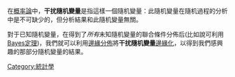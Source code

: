 {{Merge to|干擾因素|discuss=Talk:干擾因素#請求與干扰随机变量合併|time=2021-12-25T02:16:39+00:00}}
在[[概率論|概率論]]中，'''干扰隨机變量'''是指這樣一個隨机變量：此隨机變量在隨机過程的分析中是不可缺少的，但分析結果和此隨机變量無關。

對于已知隨机變量，在得到了''所有''未知隨机變量的聯合條件分佈后(比如說可利用[[Bayes定理|Bayes定理]])，我們就可以利用[[邊緣分佈|邊緣分佈]]將'''干扰隨机變量'''[[邊緣化|邊緣化]]，以得到我們感興趣的那部分隨机變量的結果。
{{Statistics-stub}}
[[Category:統計學|Category:統計學]]